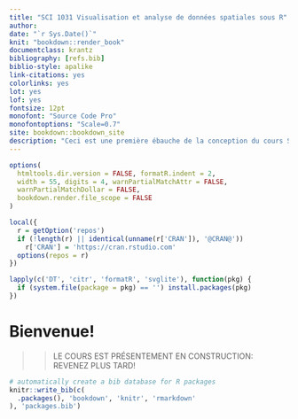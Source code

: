 ```yaml
---
title: "SCI 1031 Visualisation et analyse de données spatiales sous R"
author:
date: "`r Sys.Date()`"
knit: "bookdown::render_book"
documentclass: krantz
bibliography: [refs.bib]
biblio-style: apalike
link-citations: yes
colorlinks: yes
lot: yes
lof: yes
fontsize: 12pt
monofont: "Source Code Pro"
monofontoptions: "Scale=0.7"
site: bookdown::bookdown_site
description: "Ceci est une première ébauche de la conception du cours SCI 1031."
---
```


```r
options(
  htmltools.dir.version = FALSE, formatR.indent = 2,
  width = 55, digits = 4, warnPartialMatchAttr = FALSE,
  warnPartialMatchDollar = FALSE,
  bookdown.render.file_scope = FALSE
)

local({
  r = getOption('repos')
  if (!length(r) || identical(unname(r['CRAN']), '@CRAN@'))
    r['CRAN'] = 'https://cran.rstudio.com'
  options(repos = r)
})

lapply(c('DT', 'citr', 'formatR', 'svglite'), function(pkg) {
  if (system.file(package = pkg) == '') install.packages(pkg)
})

```

#  Bienvenue! {-}


>> LE COURS EST PRÉSENTEMENT EN CONSTRUCTION: REVENEZ PLUS TARD!




```r
# automatically create a bib database for R packages
knitr::write_bib(c(
  .packages(), 'bookdown', 'knitr', 'rmarkdown'
), 'packages.bib')
```
